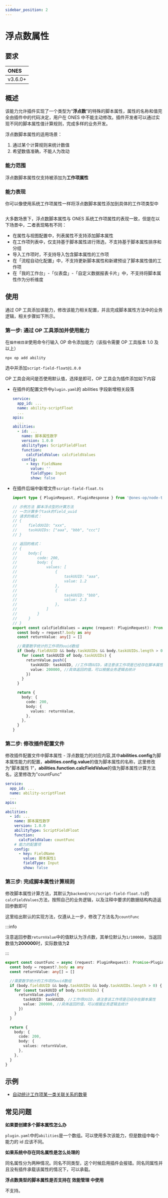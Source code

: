 ```yaml
---
sidebar_position: 2
---
```



# 浮点数属性

## 要求

| ONES    |
| :------ |
| v3.6.0+ |

## 概述

该能力允许插件实现了一个类型为“**浮点数**”的特殊的脚本属性，属性的名称和值完全由插件中的代码决定，用户在 ONES 中不能主动修改。插件开发者可以通过实现不同的脚本属性值计算规则，完成多样的业务开发。

浮点数脚本属性的适用场景：

1. 通过某个计算规则来统计数值
2. 希望数值准确，不能人为改动

### 能力范围

浮点数脚本属性仅支持被添加为**工作项属性**

### 能力表现

你可以像使用系统工作项属性一样将浮点数脚本属性添加到具体的工作项类型中

<Image img={scriptFieldFloat2} />

大多数场景下，浮点数脚本属性与 ONES 系统工作项属性的表现一致，但是在以下场景中，二者表现略有不同：

- 在属性与视图配置中，列表属性不支持添加脚本属性
- 在工作项列表中，仅支持基于脚本属性进行筛选，不支持基于脚本属性排序和分组
- 导入工作项时，不支持导入包含脚本属性的工作项
- 在「流程自动化配置」中，不支持更新脚本属性和新建预设了脚本属性值的工作项
- 在「我的工作台」-「仪表盘」-「自定义数据报表卡片」中，不支持将脚本属性作为分析维度

## 使用

通过 OP 工具添加该能力，修改该能力相关配置，并且完成脚本属性方法中的业务逻辑，相关步骤如下所示。

### 第一步: 通过 OP 工具添加并使用能力

在`插件根目录`使用命令行输入 OP 命令添加能力（该指令需要 OP 工具版本 1.0 及以上）

```shell
npx op add ability
```

选中并添加`script-field-float@1.0.0`

<Image img={scriptFieldFloat1} />

<br />
OP 工具会询问是否使用默认值，选择是即可，OP 工具会为插件添加如下内容

- 在插件的配置文件中`plugin.yaml`的 abilities 字段新增相关段落
  ```yaml title="config/plugin.yaml"
  service:
    app_id: ...
    name: ability-scriptFloat
    ...
  apis:
    ...
  abilities:
    - id: ...
      name: 脚本属性数字
      version: 1.0.0
      abilityType: ScriptFieldFloat
      function:
        calcFieldValue: calcFieldValues
      config:
        - key: FieldName
          value: ''
          fieldType: Input
          show: false
  ```
- 在插件后端中新增文件`script-field-float.ts`

  ```typescript title="backend/src/script-field-float.ts"
  import type { PluginRequest, PluginResponse } from '@ones-op/node-types'

  // 示例方法 脚本浮点型的计算方法
  // 一次计算多个task的field_uuid
  // 请求的格式：
  // {
  //     fieldUUID: "xxx",
  //     taskUUIDs: ["aaa", "bbb", "ccc"]
  // }

  // 返回的格式：
  // {
  //     body:{
  //         code: 200,
  //         body: {
  //             values: [
  //                 {
  //                     taskUUID: "aaa",
  //                     value: 1.2
  //                 },
  //                 {
  //                     taskUUID: "bbb",
  //                     value: 2.3
  //                 },
  //             ]
  //         }
  //     }
  // }
  export const calcFieldValues = async (request: PluginRequest): Promise<PluginResponse> => {
    const body = request?.body as any
    const returnValue: any[] = []

    //需要数字统计的工作项的uuid数组
    if (body.fieldUUID && body.taskUUIDs && body.taskUUIDs.length > 0) {
      for (const taskUUID of body.taskUUIDs) {
        returnValue.push({
          taskUUID: taskUUID, //工作项UUID，请注意该工作项是已经存在脚本属性
          value: 200000, //具体返回的值，可以根据业务逻辑去统计
        })
      }
    }

    return {
      body: {
        code: 200,
        body: {
          values: returnValue,
        },
      },
    }
  }
  ```

### 第二步: 修改插件配置文件

修改插件配置文件中脚本属性 - 浮点数能力的对应内容,其中**abilities.config**为脚本属性能力的配置，**abilities.config.value**的值为脚本属性的名称，这里修改为"脚本属性 1"，**abilities.function.calcFieldValue**的值为脚本属性计算方法名，这里修改为"countFunc"

```yaml title="config/plugin.yaml"
service:
  app_id: ...
  name: ability-scriptFloat
  ...
apis:
  ...
abilities:
  - id: ...
    name: 脚本属性数字
    version: 1.0.0
    abilityType: ScriptFieldFloat
    function:
      calcFieldValue: countFunc
    # 能力的配置项
    config:
      - key: FieldName
        value: 脚本属性1
        fieldType: Input
        show: false
```

### 第三步: 完成脚本属性计算规则

修改脚本属性计算方法，其默认为`backend/src/script-field-float.ts`的`calcFieldValues`方法，按照自己的业务逻辑，以及注释中要求的数据结构构造返回参数即可

这里给出默认的实现方法，仅遵从上一步，修改了方法名为`countFunc`

:::info

注意返回参数`returnValue`中的值默认为浮点数，其单位默认为`1/100000`，当返回数值为**200000**时，实际数值为**2**

:::

```typescript title="backend/src/script-field-float.ts"
export const countFunc = async (request: PluginRequest): Promise<PluginResponse> => {
  const body = request?.body as any
  const returnValue: any[] = []

  //需要数字统计的工作项的uuid数组
  if (body.fieldUUID && body.taskUUIDs && body.taskUUIDs.length > 0) {
    for (const taskUUID of body.taskUUIDs) {
      returnValue.push({
        taskUUID: taskUUID, //工作项UUID，请注意该工作项是已经存在脚本属性
        value: 200000, //具体返回的值，可以根据业务逻辑去统计
      })
    }
  }

  return {
    body: {
      code: 200,
      body: {
        values: returnValue,
      },
    },
  }
}
```

## 示例

- [自动统计工作项某一类关联关系的数量](./sample-script-field-float.mdx)

## 常见问题

**如果要创建多个脚本属性怎么办**

`plugin.yaml`中的`abilities`是一个数组。可以使用多次该能力，但是数组中每个能力的 id 应该不同。

**如果系统中存在同名属性是怎么处理的**

同名属性分为两种情况。同名不同类型，这个时候启用插件会报错。同名同属性并且没有插件承载该属性的情况下，可以承载。

**浮点数类型的脚本属性是否支持在 效能管理 中使用**

不支持。
